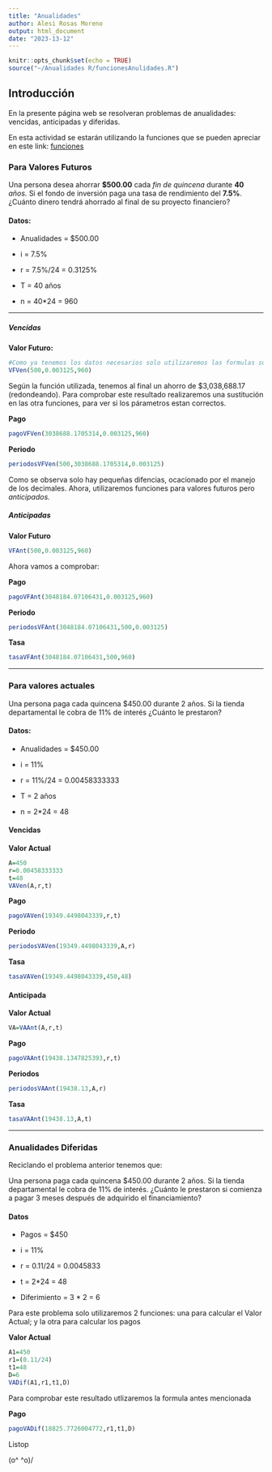 ---
title: "Anualidades"
author: Alesi Rosas Moreno
output: html_document
date: "2023-13-12"
---

```{r inicio, include=FALSE}
knitr::opts_chunk$set(echo = TRUE)
source("~/Anualidades R/funcionesAnulidades.R")

```

## Introducción

En la presente página web se resolveran problemas de anualidades: vencidas, anticipadas y diferidas.

En esta actividad se estarán utilizando la funciones que se pueden apreciar en este link: [funciones](https://raw.githubusercontent.com/Alesiros/F1TareaProyectoIntegrador1/main/funcionesAnulidades.R)

### Para Valores Futuros

Una persona desea ahorrar **\$500.00** cada *fin de quincena* durante **40** *años.* Si el fondo de inversión paga una tasa de rendimiento del **7.5%**. ¿Cuánto dinero tendrá ahorrado al final de su proyecto financiero?

#### Datos:

-   Anualidades = \$500.00

-   i = 7.5%

-   r = 7.5%/24 = 0.3125%

-   T = 40 años

-   n = 40\*24 = 960

------------------------------------------------------------------------

##### **Vencidas**

**Valor Futuro:**

```{r}
#Como ya tenemos los datos necesarios solo utilizaremos las formulas sutituyendo valores :)
VFVen(500,0.003125,960)
```

Según la función utilizada, tenemos al final un ahorro de \$3,038,688.17 (redondeando). Para comprobar este resultado realizaremos una sustitución en las otra funciones, para ver si los párametros estan correctos.

**Pago**

```{r}
pagoVFVen(3038688.1705314,0.003125,960)
```

**Periodo**

```{r}
periodosVFVen(500,3038688.1705314,0.003125)
```

Como se observa solo hay pequeñas difencias, ocacionado por el manejo de los decimales. Ahora, utilizaremos funciones para valores futuros pero *anticipados.*

##### **Anticipadas**

**Valor Futuro**

```{r}
VFAnt(500,0.003125,960)
```

Ahora vamos a comprobar:

**Pago**

```{r}
pagoVFAnt(3048184.07106431,0.003125,960)
```

**Periodo**

```{r}
periodosVFAnt(3048184.07106431,500,0.003125)
```

**Tasa**

```{r}
tasaVFAnt(3048184.07106431,500,960)
```

------------------------------------------------------------------------

### Para valores actuales

Una persona paga cada quincena \$450.00 durante 2 años. Si la tienda departamental le cobra de 11% de interés ¿Cuánto le prestaron?

#### Datos:

-   Anualidades = \$450.00

-   i = 11%

-   r = 11%/24 = 0.00458333333

-   T = 2 años

-   n = 2\*24 = 48

#### **Vencidas**

**Valor Actual**

```{r}
A=450
r=0.00458333333
t=48
VAVen(A,r,t)
```

**Pago**

```{r}
pagoVAVen(19349.4498043339,r,t)
```

**Periodo**

```{r}
periodosVAVen(19349.4498043339,A,r)
```

**Tasa**

```{r}
tasaVAVen(19349.4498043339,450,48)
```

#### **Anticipada**

**Valor Actual**

```{r}
VA=VAAnt(A,r,t)
```

**Pago**

```{r}
pagoVAAnt(19438.1347825393,r,t)
```

**Periodos**

```{r}
periodosVAAnt(19438.13,A,r)
```

**Tasa**

```{r}
tasaVAAnt(19438.13,A,t)
```

------------------------------------------------------------------------

### Anualidades Diferidas

Reciclando el problema anterior tenemos que:

Una persona paga cada quincena \$450.00 durante 2 años. Si la tienda departamental le cobra de 11% de interés. ¿Cuánto le prestaron si comienza a pagar 3 meses después de adquirido el financiamiento?

#### Datos

-   Pagos = \$450

-   i = 11%

-   r = 0.11/24 = 0.0045833

-   t = 2\*24 = 48

-   Diferimiento = 3 \* 2 = 6

Para este problema solo utilizaremos 2 funciones: una para calcular el Valor Actual; y la otra para calcular los pagos

**Valor Actual**

```{r}
A1=450
r1=(0.11/24)
t1=48
D=6
VADif(A1,r1,t1,D)
```

Para comprobar este resultado utlizaremos la formula antes mencionada

**Pago**

```{r}
pagoVADif(18825.7726004772,r1,t1,D)
```

Listop

(o\^ \^o)/

